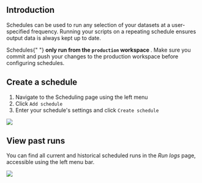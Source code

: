 

## Introduction

Schedules can be used to run any selection of your datasets at a user-specified frequency. Running your scripts on a repeating schedule ensures output data is always kept up to date.

<div className="bp3-callout bp3-icon-info-sign bp3-intent-warning" markdown="1">
  Schedules{" "}
  <b>
    only run from the <code>production</code> workspace
  </b>
  . Make sure you commit and push your changes to the production workspace before configuring schedules.
</div>

## Create a schedule

1. Navigate to the Scheduling page using the left menu
2. Click `Add schedule`
3. Enter your schedule's settings and click `Create schedule`

<ScreenshotWrapper>
<img
  src="/static/images/platform_guides/scheduling/create_schedule.png"
  style={{ width: "100%" }}
/>
</ScreenshotWrapper>

## View past runs

You can find all current and historical scheduled runs in the _Run logs_ page, accessible using the left menu bar.

<ScreenshotWrapper>
<img
  src="/static/images/platform_guides/scheduling/run_logs.png"
  style={{ width: "100%" }}
/>
</ScreenshotWrapper>